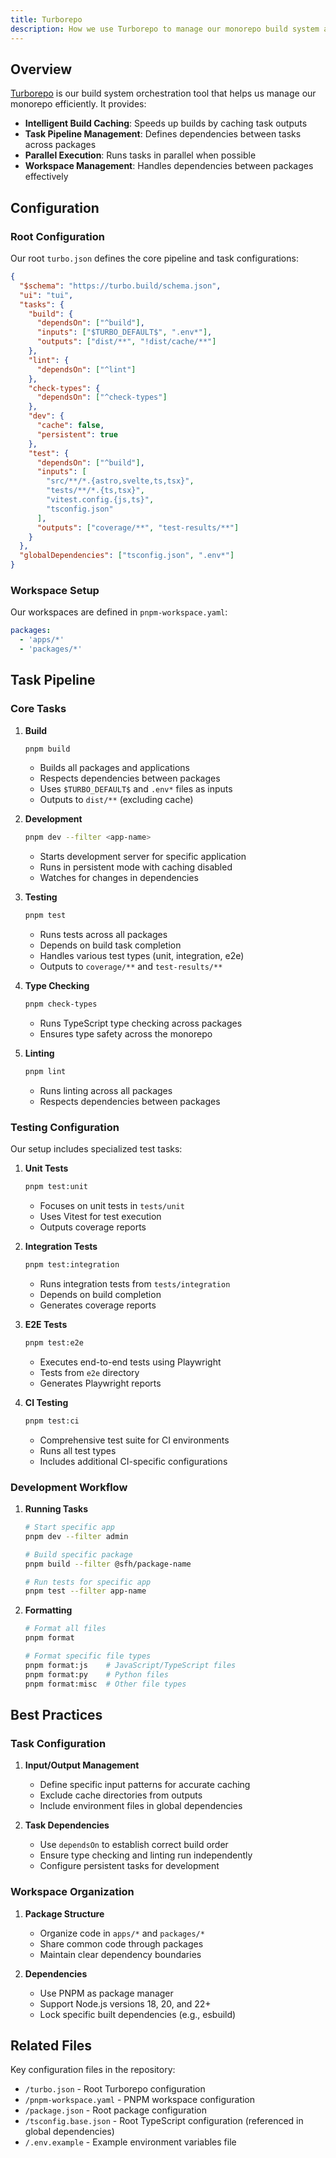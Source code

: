 ```yaml
---
title: Turborepo
description: How we use Turborepo to manage our monorepo build system and optimize our development workflow
---
```


## Overview

[Turborepo](https://turbo.build/) is our build system orchestration tool that helps us manage our monorepo efficiently. It provides:

- **Intelligent Build Caching**: Speeds up builds by caching task outputs
- **Task Pipeline Management**: Defines dependencies between tasks across packages
- **Parallel Execution**: Runs tasks in parallel when possible
- **Workspace Management**: Handles dependencies between packages effectively

## Configuration

### Root Configuration

Our root `turbo.json` defines the core pipeline and task configurations:

```json
{
  "$schema": "https://turbo.build/schema.json",
  "ui": "tui",
  "tasks": {
    "build": {
      "dependsOn": ["^build"],
      "inputs": ["$TURBO_DEFAULT$", ".env*"],
      "outputs": ["dist/**", "!dist/cache/**"]
    },
    "lint": {
      "dependsOn": ["^lint"]
    },
    "check-types": {
      "dependsOn": ["^check-types"]
    },
    "dev": {
      "cache": false,
      "persistent": true
    },
    "test": {
      "dependsOn": ["^build"],
      "inputs": [
        "src/**/*.{astro,svelte,ts,tsx}",
        "tests/**/*.{ts,tsx}",
        "vitest.config.{js,ts}",
        "tsconfig.json"
      ],
      "outputs": ["coverage/**", "test-results/**"]
    }
  },
  "globalDependencies": ["tsconfig.json", ".env*"]
}
```

### Workspace Setup

Our workspaces are defined in `pnpm-workspace.yaml`:

```yaml
packages:
  - 'apps/*'
  - 'packages/*'
```

## Task Pipeline

### Core Tasks

1. **Build**
   ```bash
   pnpm build
   ```
   - Builds all packages and applications
   - Respects dependencies between packages
   - Uses `$TURBO_DEFAULT$` and `.env*` files as inputs
   - Outputs to `dist/**` (excluding cache)

2. **Development**
   ```bash
   pnpm dev --filter <app-name>
   ```
   - Starts development server for specific application
   - Runs in persistent mode with caching disabled
   - Watches for changes in dependencies

3. **Testing**
   ```bash
   pnpm test
   ```
   - Runs tests across all packages
   - Depends on build task completion
   - Handles various test types (unit, integration, e2e)
   - Outputs to `coverage/**` and `test-results/**`

4. **Type Checking**
   ```bash
   pnpm check-types
   ```
   - Runs TypeScript type checking across packages
   - Ensures type safety across the monorepo

5. **Linting**
   ```bash
   pnpm lint
   ```
   - Runs linting across all packages
   - Respects dependencies between packages

### Testing Configuration

Our setup includes specialized test tasks:

1. **Unit Tests**
   ```bash
   pnpm test:unit
   ```
   - Focuses on unit tests in `tests/unit`
   - Uses Vitest for test execution
   - Outputs coverage reports

2. **Integration Tests**
   ```bash
   pnpm test:integration
   ```
   - Runs integration tests from `tests/integration`
   - Depends on build completion
   - Generates coverage reports

3. **E2E Tests**
   ```bash
   pnpm test:e2e
   ```
   - Executes end-to-end tests using Playwright
   - Tests from `e2e` directory
   - Generates Playwright reports

4. **CI Testing**
   ```bash
   pnpm test:ci
   ```
   - Comprehensive test suite for CI environments
   - Runs all test types
   - Includes additional CI-specific configurations

### Development Workflow

1. **Running Tasks**
   ```bash
   # Start specific app
   pnpm dev --filter admin

   # Build specific package
   pnpm build --filter @sfh/package-name

   # Run tests for specific app
   pnpm test --filter app-name
   ```

2. **Formatting**
   ```bash
   # Format all files
   pnpm format

   # Format specific file types
   pnpm format:js    # JavaScript/TypeScript files
   pnpm format:py    # Python files
   pnpm format:misc  # Other file types
   ```

## Best Practices

### Task Configuration

1. **Input/Output Management**
   - Define specific input patterns for accurate caching
   - Exclude cache directories from outputs
   - Include environment files in global dependencies

2. **Task Dependencies**
   - Use `dependsOn` to establish correct build order
   - Ensure type checking and linting run independently
   - Configure persistent tasks for development

### Workspace Organization

1. **Package Structure**
   - Organize code in `apps/*` and `packages/*`
   - Share common code through packages
   - Maintain clear dependency boundaries

2. **Dependencies**
   - Use PNPM as package manager
   - Support Node.js versions 18, 20, and 22+
   - Lock specific built dependencies (e.g., esbuild)


## Related Files

Key configuration files in the repository:

- `/turbo.json` - Root Turborepo configuration
- `/pnpm-workspace.yaml` - PNPM workspace configuration
- `/package.json` - Root package configuration
- `/tsconfig.base.json` - Root TypeScript configuration (referenced in global dependencies)
- `/.env.example` - Example environment variables file

